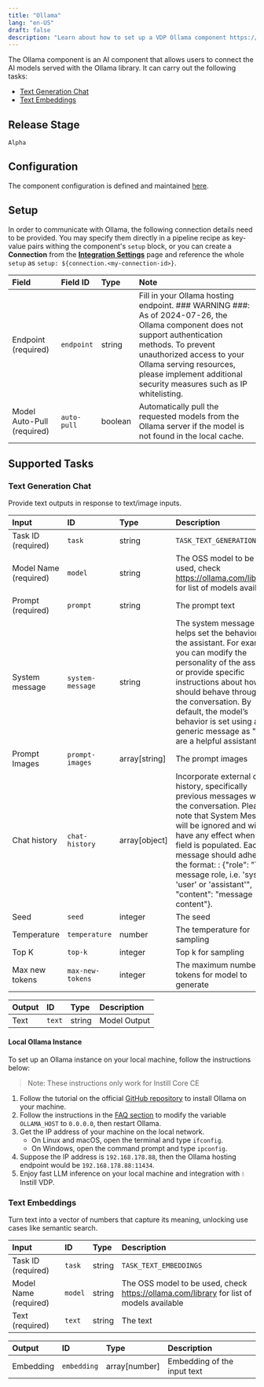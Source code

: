 ```yaml
---
title: "Ollama"
lang: "en-US"
draft: false
description: "Learn about how to set up a VDP Ollama component https://github.com/instill-ai/instill-core"
---
```


The Ollama component is an AI component that allows users to connect the AI models served with the Ollama library.
It can carry out the following tasks:

- [Text Generation Chat](#text-generation-chat)
- [Text Embeddings](#text-embeddings)



## Release Stage

`Alpha`



## Configuration

The component configuration is defined and maintained [here](https://github.com/instill-ai/component/blob/main/ai/ollama/v0/config/definition.json).




## Setup




In order to communicate with Ollama, the following connection details need to be
provided. You may specify them directly in a pipeline recipe as key-value pairs
withing the component's `setup` block, or you can create a **Connection** from
the [**Integration Settings**](https://www.instill.tech/docs/vdp/integration)
page and reference the whole `setup` as `setup:
${connection.<my-connection-id>}`.

| Field | Field ID | Type | Note |
| :--- | :--- | :--- | :--- |
| Endpoint (required) | `endpoint` | string | Fill in your Ollama hosting endpoint. ### WARNING ###: As of 2024-07-26, the Ollama component does not support authentication methods. To prevent unauthorized access to your Ollama serving resources, please implement additional security measures such as IP whitelisting. |
| Model Auto-Pull (required) | `auto-pull` | boolean | Automatically pull the requested models from the Ollama server if the model is not found in the local cache. |




## Supported Tasks

### Text Generation Chat

Provide text outputs in response to text/image inputs.


| Input | ID | Type | Description |
| :--- | :--- | :--- | :--- |
| Task ID (required) | `task` | string | `TASK_TEXT_GENERATION_CHAT` |
| Model Name (required) | `model` | string | The OSS model to be used, check https://ollama.com/library for list of models available |
| Prompt (required) | `prompt` | string | The prompt text |
| System message | `system-message` | string | The system message helps set the behavior of the assistant. For example, you can modify the personality of the assistant or provide specific instructions about how it should behave throughout the conversation. By default, the model’s behavior is set using a generic message as "You are a helpful assistant." |
| Prompt Images | `prompt-images` | array[string] | The prompt images |
| Chat history | `chat-history` | array[object] | Incorporate external chat history, specifically previous messages within the conversation. Please note that System Message will be ignored and will not have any effect when this field is populated. Each message should adhere to the format: : \{"role": "The message role, i.e. 'system', 'user' or 'assistant'", "content": "message content"\}. |
| Seed | `seed` | integer | The seed |
| Temperature | `temperature` | number | The temperature for sampling |
| Top K | `top-k` | integer | Top k for sampling |
| Max new tokens | `max-new-tokens` | integer | The maximum number of tokens for model to generate |



| Output | ID | Type | Description |
| :--- | :--- | :--- | :--- |
| Text | `text` | string | Model Output |


#### Local Ollama Instance

To set up an Ollama instance on your local machine, follow the instructions below:

> Note: These instructions only work for Instill Core CE

1. Follow the tutorial on the official [GitHub repository](https://github.com/ollama/ollama) to install Ollama on your machine.
2. Follow the instructions in the [FAQ section](https://github.com/ollama/ollama/blob/main/docs/faq.md) to modify the variable `OLLAMA_HOST` to `0.0.0.0`, then restart Ollama.
3. Get the IP address of your machine on the local network.
    - On Linux and macOS, open the terminal and type `ifconfig`.
    - On Windows, open the command prompt and type `ipconfig`.
4. Suppose the IP address is `192.168.178.88`, then the Ollama hosting endpoint would be `192.168.178.88:11434`.
5. Enjoy fast LLM inference on your local machine and integration with 💧 Instill VDP.



### Text Embeddings

Turn text into a vector of numbers that capture its meaning, unlocking use cases like semantic search.


| Input | ID | Type | Description |
| :--- | :--- | :--- | :--- |
| Task ID (required) | `task` | string | `TASK_TEXT_EMBEDDINGS` |
| Model Name (required) | `model` | string | The OSS model to be used, check https://ollama.com/library for list of models available |
| Text (required) | `text` | string | The text |



| Output | ID | Type | Description |
| :--- | :--- | :--- | :--- |
| Embedding | `embedding` | array[number] | Embedding of the input text |







